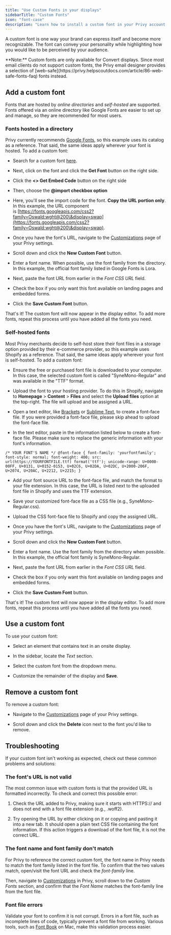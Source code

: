```yaml
---
title: "Use Custom Fonts in your displays"
sidebarTitle: "Custom Fonts"
icon: "font-case"
description: "Learn how to install a custom font in your Privy account to use in your sign up displays."
---
```


A custom font is one way your brand can express itself and become more recognizable. The font can convey your personality while highlighting how you would like to be perceived by your audience.

<Warning>
  **Note:** Custom fonts are only available for Convert displays. Since most email clients do not support custom fonts, the Privy email designer provides a selection of [web-safe](https://privy.helpscoutdocs.com/article/86-web-safe-fonts-faq) fonts instead.
</Warning>

## Add a custom font

Fonts that are hosted by *online directories* and *self-hosted* are supported. Fonts offered via an online directory like Google Fonts are easier to set up and manage, so they are recommended for most users.

### Fonts hosted in a directory

Privy currently recommends [Google Fonts](https://fonts.google.com/), so this example uses its catalog as a reference. That said, the same ideas apply wherever your font is hosted. To add a custom font:

* Search for a custom font [here](https://fonts.google.com/).

* Next, click on the font and click the **Get Font** button on the right side.

* Click the **\<> Get Embed Code** button on the right side

* Then, choose the **@import checkbox option**

* Here, you'll see the import code for the font. **Copy the URL portion only**. In this example, the URL component is [https://fonts.googleapis.com/css2?family=Oswald:wght@200\&display=swap](https://fonts.googleapis.com/css2?family=Oswald:wght@200\&display=swap).



* Once you have the font's URL, navigate to the [Customizations](https://dashboard.privy.com/settings/customizations) page of your Privy settings.

* Scroll down and click the **New Custom Font** button.

* Enter a font name. When possible, use the font family from the directory. In this example, the official font family listed in Google Fonts is Lora.

* Next, paste the font URL from earlier in the *Font CSS URL* field.

* Check the box if you only want this font available on landing pages and embedded forms.

* Click the **Save Custom Font** button.



That's it! The custom font will now appear in the display editor. To add more fonts, repeat this process until you have added all the fonts you need.

### Self-hosted fonts

Most Privy merchants decide to self-host store their font files in a storage option provided by their e-commerce provider, so this example uses Shopify as a reference. That said, the same ideas apply wherever your font is self-hosted. To add a custom font:

* Ensure the free or purchased font file is downloaded to your computer. In this case, the selected custom font is called "SyneMono-Regular" and was available in the "TTF" format.

* Upload the font to your hosting provider. To do this in Shopify, navigate to **Homepage** > **Content** > **Files** and select the **Upload files** option at the top-right. The file will upload and be assigned a URL.



* Open a text editor, like [Brackets](http://brackets.io/) or [Sublime Text](https://www.sublimetext.com/3), to create a font-face file. If you were provided a font-face file, please skip ahead to upload the font-face file.

* In the text editor, paste in the information listed below to create a font-face file. Please make sure to replace the generic information with your font's information.

```
/* YOUR FONT'S NAME */ @font-face { font-family: 'yourfontfamily'; font-style: normal; font-weight: 400; src: url(https://YOURFONTFILE.ttf) format('ttf'); unicode-range: U+0000-00FF, U+0131, U+0152-0153, U+02C6, U+02DA, U+02DC, U+2000-206F, U+2074, U+20AC, U+2212, U+2215; }
```

* Add your font source URL to the font-face file, and match the format to your file extension. In this case, the URL is listed next to the uploaded font file in Shopify and uses the TTF extension.



* Save your customized font-face file as a CSS file (e.g., SyneMono-Regular.css).

* Upload the CSS font-face file to Shopify and copy the assigned URL.



* Once you have the font's URL, navigate to the [Customizations](https://dashboard.privy.com/settings/customizations) page of your Privy settings.

* Scroll down and click the **New Custom Font** button.

* Enter a font name. Use the font family from the directory when possible. In this example, the official font family is SyneMono-Regular.

* Next, paste the font URL from earlier in the *Font CSS URL* field.

* Check the box if you only want this font available on landing pages and embedded forms.

* Click the **Save Custom Font** button.



That's it! The custom font will now appear in the display editor. To add more fonts, repeat this process until you have added all the fonts you need.

## Use a custom font

To use your custom font:

* Select an element that contains text in an onsite display.

* In the sidebar, locate the *Text* section.

* Select the custom font from the dropdown menu.

* Customize the remainder of the display and **Save**.



## Remove a custom font

To remove a custom font:

* Navigate to the [Customizations](https://dashboard.privy.com/settings/customizations) page of your Privy settings.

* Scroll down and click the **Delete** icon next to the font you'd like to remove.



## Troubleshooting

If your custom font isn't working as expected, check out these common problems and solutions:

### The font's URL is not valid

The most common issue with custom fonts is that the provided URL is formatted incorrectly. To check and correct this possible error:

1. Check the URL added to Privy, making sure it starts with HTTPS:// and does not end with a font file extension (e.g., .woff2).

2. Try opening the URL by either clicking on it or copying and pasting it into a new tab. It should open a plain text CSS file containing the font information. If this action triggers a download of the font file, it is not the correct URL.

### The font name and font family don't match

For Privy to reference the correct custom font, the font name in Privy needs to match the font family listed in the font file. To confirm that the two values match, open/visit the font URL and check the *font-family* line.



Then, navigate to [Customizations](https://dashboard.privy.com/settings/customizations) in Privy, scroll down to the *Custom Fonts* section, and confirm that the *Font Name* matches the font-family line from the font file.



### Font file errors

Validate your font to confirm it is not corrupt. Errors in a font file, such as incomplete lines of code, typically prevent a font file from working. Various tools, such as [Font Book](https://support.apple.com/guide/font-book/install-and-validate-fonts-fntbk1000/mac) on Mac, make this validation process easier.